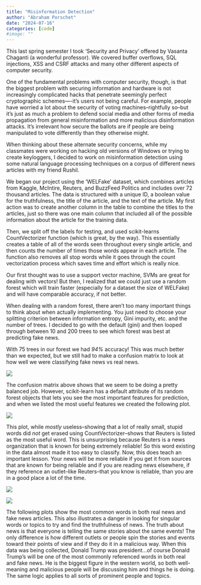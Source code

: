 ```yaml
---
title: "Misinformation Detection"
author: "Abraham Porschet"
date: "2024-07-16"
categories: [code]
#image: ""
---
```


This last spring semester I took 'Security and Privacy' offered by Vasanta Chaganti (a wonderful professor). We covered buffer overflows, SQL injections, XSS and CSRF attacks and many other different aspects of computer security. 

One of the fundamental problems with computer security, though, is that the biggest problem with securing information and hardware is not increasingly complicated hacks that penetrate seemingly perfect cryptographic schemes—-it's users not being careful. For example, people have worried a lot about the security of voting machines--rightfully so--but it's just as much a problem to defend social media and other forms of media propagation from general misinformation and more malicious disinformation attacks. It's irrelevant how secure the ballots are if people are being manipulated to vote differently than they otherwise might. 

When thinking about these alternate security concerns, while my classmates were working on hacking old versions of Windows or trying to create keyloggers, I decided to work on misinformation detection using some natural language processing techniques on a corpus of different news articles with my friend Rushil.

We began our project using the 'WELFake' dataset, which combines articles from Kaggle, McIntire, Reuters, and BuzzFeed Politics and includes over 72 thousand articles. The data is structured with a unique ID, a boolean value for the truthfulness, the title of the article, and the text of the article. My first action was to create another column in the table to combine the titles to the articles, just so there was one main column that included all of the possible information about the article for the training data. 

Then, we split off the labels for testing, and used scikit-learns CountVectorizer function (which is great, by the way). This essentially creates a table of all of the words seen throughout every single article, and then counts the number of times those words appear in each article. The function also removes all stop words while it goes through the count vectorization process which saves time and effort which is really nice. 

Our first thought was to use a support vector machine, SVMs are great for dealing with vectors! But then, I realized that we could just use a random forest which will train faster (especially for a dataset the size of WELFake) and will have comparable accuracy, if not better. 

When dealing with a random forest, there aren't too many important things to think about when actually implementing. You just need to choose your splitting criterion between information entropy, Gini impurity, etc. and the number of trees. I decided to go with the default (gini) and then looped through between 10 and 200 trees to see which forest was best at predicting fake news. 

With 75 trees in our forest we had *94%* accuracy! This was much better than we expected, but we still had to make a confusion matrix to look at how well we were classifying fake news vs real news. 

![](conf_mat1.png)

The confusion matrix above shows that we seem to be doing a pretty balanced job. However, scikit-learn has a default attribute of its random forest objects that lets you see the most important features for prediction, and when we listed the most useful features we created the following plot.

![](useful_features.png)

This plot, while *mostly* useless--showing that a lot of really small, stupid words did *not* get erased using CountVectorizer--shows that Reuters is listed as the most useful word. This is unsurprising because Reuters is a news organization that is known for being extremely reliable! So this word existing in the data almost made it too easy to classify. Now, this does teach an important lesson. Your news will be more reliable if you get it from sources that are known for being reliable and if you are reading news elsewhere, if they reference an outlet--like Reuters--that you know is reliable, than you are in a good place a lot of the time. 

:::{layout-nrow=1}
![](common_true.png)

![](common_fake.png)
:::
The following plots show the most common words in both real news and fake news articles. This also illustrates a danger in looking for singular words or topics to try and find the truthfulness of news. The truth about news is that everyone is telling the same stories about the same events! The only difference is how different outlets or people spin the stories and events toward their points of view and if they do it in a malicious way. When this data was being collected, Donald Trump was president...of course Donald Trump's will be one of the most commonly referenced words in both real and fake news. He is the biggest figure in the western world, so both well-meaning and malicious people will be discussing him and things he is doing. The same logic applies to all sorts of prominent people and topics.


